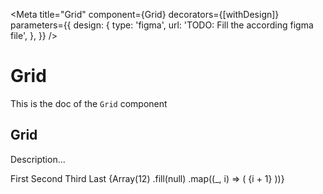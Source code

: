 <!--- Grid.stories.mdx --->


<Meta
  title="Grid"
  component={Grid}
  decorators={[withDesign]}
  parameters={{
    design: {
      type: 'figma',
      url: 'TODO: Fill the according figma file',
    },
  }}
/>

# Grid

This is the doc of the `Grid` component

## Grid

Description...

<Canvas>
  <Story name="base">
    <Grid
      areas={[
        ['first', 'second', 'third'],
        ['last', 'last', 'last'],
      ]}
      cols="1fr 1fr 1fr"
      rows="1fr 1fr"
      background="primary700"
      gap={4}
      margin={8}
      padding={4}
    >
      <Area name="first" color="neutral0">
        First
      </Area>
      <Area name="second" background="neutral100">
        Second
      </Area>
      <Area name="third" background="neutral100">
        Third
      </Area>
      <Area name="last" background="neutral100" color="primary700">
        Last
      </Area>
    </Grid>
  </Story>
</Canvas>

<Canvas>
  <Story name="base grid">
    <Grid cols="repeat(12, 1fr)" rows="70vh" gap={5} margin={10}>
      {Array(12)
        .fill(null)
        .map((_, i) => (
          <Box key={i} background="warning200">
            {i + 1}
          </Box>
        ))}
    </Grid>
  </Story>
</Canvas>
